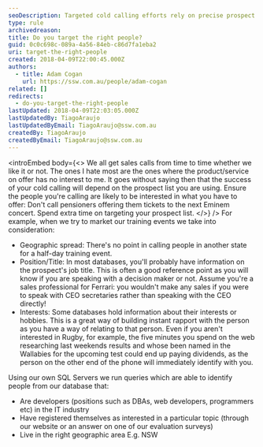 ```yaml
---
seoDescription: Targeted cold calling efforts rely on precise prospect lists that align with your product or service offerings. By considering factors such as geographic spread, position/title, and interests, you can ensure a higher likelihood of success in your sales calls.
type: rule
archivedreason:
title: Do you target the right people?
guid: 0c0c698c-089a-4a56-84eb-c86d7fa1eba2
uri: target-the-right-people
created: 2018-04-09T22:00:45.000Z
authors:
  - title: Adam Cogan
    url: https://ssw.com.au/people/adam-cogan
related: []
redirects:
  - do-you-target-the-right-people
lastUpdated: 2018-04-09T22:03:05.000Z
lastUpdatedBy: TiagoAraujo
lastUpdatedByEmail: TiagoAraujo@ssw.com.au
createdBy: TiagoAraujo
createdByEmail: TiagoAraujo@ssw.com.au
---
```


<introEmbed
  body={<>
We all get sales calls from time to time whether we like it or not. The ones I hate most are the ones where the product/service on offer has no interest to me. It goes without saying then that the success of your cold calling will depend on the prospect list you are using. Ensure the people you're calling are likely to be interested in what you have to offer: Don't call pensioners offering them tickets to the next Eminem concert. Spend extra time on targeting your prospect list.
  </>}
/>
For example, when we try to market our training events we take into consideration:

- Geographic spread: There's no point in calling people in another state for a half-day training event.
- Position/Title: In most databases, you'll probably have information on the prospect's job title. This is often a good reference point as you will know if you are speaking with a decision maker or not. Assume you're a sales professional for Ferrari: you wouldn't make any sales if you were to speak with CEO secretaries rather than speaking with the CEO directly!
- Interests: Some databases hold information about their interests or hobbies. This is a great way of building instant rapport with the person as you have a way of relating to that person. Even if you aren't interested in Rugby, for example, the five minutes you spend on the web researching last weekends results and whose been named in the Wallabies for the upcoming test could end up paying dividends, as the person on the other end of the phone will immediately identify with you.

Using our own SQL Servers we run queries which are able to identify people from our database that:

- Are developers (positions such as DBAs, web developers, programmers etc) in the IT industry
- Have registered themselves as interested in a particular topic (through our website or an answer on one of our evaluation surveys)
- Live in the right geographic area E.g. NSW
